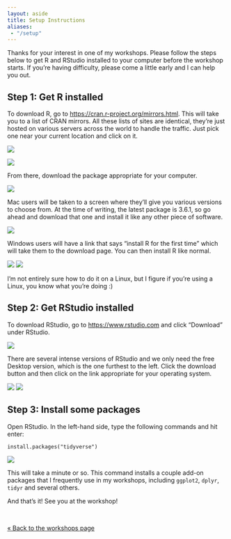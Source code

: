 ```yaml
---
layout: aside
title: Setup Instructions
aliases: 
 - "/setup"
---
```


Thanks for your interest in one of my workshops. Please follow the steps below to get R and RStudio installed to your computer before the workshop starts. If you're having difficulty, please come a little early and I can help you out.

## Step 1: Get R installed

To download R, go to [https://cran.r-project.org/mirrors.html](https://cran.r-project.org/mirrors.html). This will take you to a list of CRAN mirrors. All these lists of sites are identical, they're just hosted on various servers across the world to handle the traffic. Just pick one near your current location and click on it. 

![](mirrors_top.png)

![](mirrors_usa.png)

From there, download the package appropriate for your computer. 

![](download_both.png)

Mac users will be taken to a screen where they'll give you various versions to choose from. At the time of writing, the latest package is 3.6.1, so go ahead and download that one and install it like any other piece of software. 

![](mac.png)

Windows users will have a link that says "install R for the first time" which will take them to the download page. You can then install R like normal.

![](windows_first_time.png)
![](windows_download.png)

I'm not entirely sure how to do it on a Linux, but I figure if you're using a Linux, you know what you're doing :)

## Step 2: Get RStudio installed

To download RStudio, go to [https://www.rstudio.com](https://www.rstudio.com) and click "Download" under RStudio. 

![](rstudio.png)

There are several intense versions of RStudio and we only need the free Desktop version, which is the one furthest to the left. Click the download button and then click on the link appropriate for your operating system.

![](rstudio_top.png)
![](rstudio_both.png)

## Step 3: Install some packages

Open RStudio. In the left-hand side, type the following commands and hit enter:

```
install.packages("tidyverse")
```

![](install_packages.png)

This will take a minute or so. This command installs a couple add-on packages that I frequently use in my workshops, including `ggplot2`, `dplyr`, `tidyr` and several others.

And that's it! See you at the workshop!

<br/>

<div class="nolink"><a href="/pages/r-workshops">« Back to the workshops page</a><div>